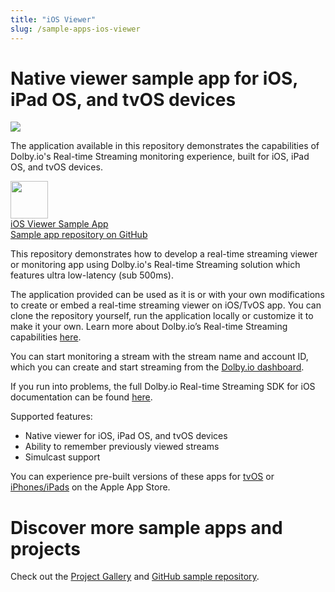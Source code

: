 ```yaml
---
title: "iOS Viewer"
slug: /sample-apps-ios-viewer
---
```

# Native viewer sample app for iOS, iPad OS, and tvOS devices


![](../assets/img/iOS_stream_monitor.png)



The application available in this repository demonstrates the capabilities of Dolby.io's Real-time Streaming monitoring experience, built for iOS, iPad OS, and tvOS devices.

<div class="dolbyio-cards-container">
 <a class="dolbyio-card" href="https://github.com/dolbyio-samples/rts-app-ios-viewer">
 <div class="dolbyio-card-image">
 <img width="60px" src="https://files.readme.io/e9e1265-swift.png"/>
 </div>
 <div class="dolbyio-card-header">iOS Viewer Sample App</div>
 <div class="dolbyio-card-description">
 Sample app repository on GitHub
 </div>
  </a>
</div>

This repository demonstrates how to develop a real-time streaming viewer or monitoring app using Dolby.io's Real-time Streaming solution which features ultra low-latency (sub 500ms).

The application provided can be used as it is or with your own modifications to create or embed a real-time streaming viewer on iOS/TvOS app. You can clone the repository yourself, run the application locally or customize it to make it your own. Learn more about Dolby.io’s Real-time Streaming capabilities [here](https://dolby.io/products/real-time-streaming/).

You can start monitoring a stream with the stream name and account ID, which you can create and start streaming from the [Dolby.io dashboard](https://dashboard.dolby.io/).

If you run into problems, the full Dolby.io Real-time Streaming SDK for iOS documentation can be found [here](/millicast/client-sdks/ios/index.mdx).

Supported features:

- Native viewer for iOS, iPad OS, and tvOS devices
- Ability to remember previously viewed streams
- Simulcast support

You can experience pre-built versions of these apps for [tvOS](https://dolby.io/project-gallery/real-time-streaming-monitor-apps/) or [iPhones/iPads](https://dolby.io/project-gallery/real-time-streaming-monitor-apps/) on the Apple App Store.

# Discover more sample apps and projects

Check out the [Project Gallery](https://dolby.io/project-gallery/) and [GitHub sample repository](https://github.com/dolbyio-samples).
